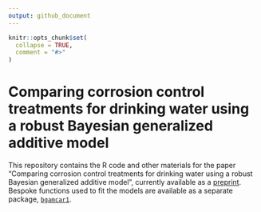 ```yaml
---
output: github_document
---
```


<!-- README.md is generated from README.Rmd. Please edit that file -->

```r
knitr::opts_chunk$set(
  collapse = TRUE,
  comment = "#>"
)
```

# Comparing corrosion control treatments for drinking water using a robust Bayesian generalized additive model

This repository contains the R code and other materials for the paper "Comparing corrosion control treatments for drinking water using a robust Bayesian generalized additive model", currently available as a [preprint](http://doi.org/10.26434/chemrxiv-2022-b3f72-v4). Bespoke functions used to fit the models are available as a separate package, [`bgamcar1`](https://github.com/bentrueman/bgamcar1).
